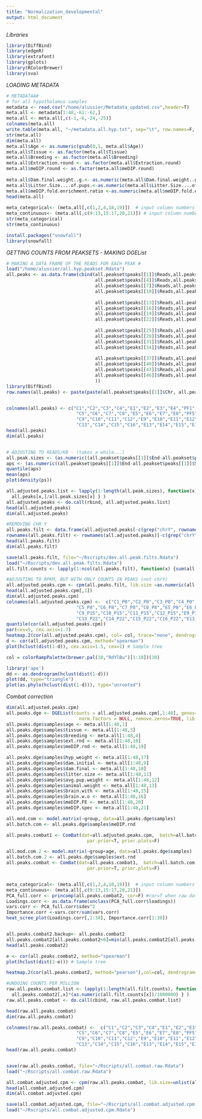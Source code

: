```yaml
---
title: "Normalization_developmental"
output: html_document
---
```

*Libraries*
```r
library(DiffBind)
library(edgeR)
library(extrafont)
library(gplots)
library(RColorBrewer)
library(sva)
```

*LOADING METADATA*
```r
# METADATAA#
# for all hypothalamus samples
metadata <- read.csv("/home/alussier/Metadata_updated.csv",header=T)
meta.all <- metadata[1:48,-61:-62,]
meta.all <- meta.all[,c(-1,-6,-24,-25)]
colnames(meta.all)
write.table(meta.all, "~/metadata.all.hyp.txt", sep="\t", row.names=F, quote=F)
str(meta.all)
dim(meta.all)
meta.all$Age <- as.numeric(gsub(0,1, meta.all$Age))
meta.all$Tissue <- as.factor(meta.all$Tissue)
meta.all$Breeding <- as.factor(meta.all$Breeding)
meta.all$Extraction.round <- as.factor(meta.all$Extraction.round)
meta.all$meDIP.round <- as.factor(meta.all$meDIP.round)
  
meta.all$Dam.final.weight..g.<- as.numeric(meta.all$Dam.final.weight..g.)
meta.all$Litter.Size....of.pups.<-as.numeric(meta.all$Litter.Size....of.pups.)
meta.all$meDIP.fold.enrichment.ratio <-as.numeric(meta.all$meDIP.fold.enrichment.ratio)
head(meta.all)
  
meta_categorical<- (meta.all[,c(1,2,4,18,19)])  # input column numbers in meta that contain categorical variables
meta_continuous<- (meta.all[,c(9:13,15:17,20,21)]) # input column numbers in meta that contain continuous variables
str(meta_categorical)
str(meta_continuous)

install.packages("snowfall")
library(snowfall)

```

*GETTING COUNTS FROM PEAKSETS - MAKING DGEList*
```r
# MAKING A DATA FRAME OF THE READS FOR EACH PEAK #
load("/home/alussier/all.hyp.peakset.Rdata")
all.peaks <- as.data.frame(cbind(all.peakset$peaks[[1]]$Reads,all.peakset$peaks[[2]]$Reads,all.peakset$peaks[[3]]$Reads,
                                 all.peakset$peaks[[4]]$Reads,all.peakset$peaks[[5]]$Reads,all.peakset$peaks[[6]]$Reads,
                                 all.peakset$peaks[[7]]$Reads,all.peakset$peaks[[8]]$Reads,all.peakset$peaks[[9]]$Reads,
                                 all.peakset$peaks[[10]]$Reads,all.peakset$peaks[[11]]$Reads,all.peakset$peaks[[12]]$Reads,
                                   
                                 all.peakset$peaks[[13]]$Reads,all.peakset$peaks[[14]]$Reads,all.peakset$peaks[[15]]$Reads,
                                 all.peakset$peaks[[16]]$Reads,all.peakset$peaks[[17]]$Reads,all.peakset$peaks[[18]]$Reads,
                                 all.peakset$peaks[[19]]$Reads,all.peakset$peaks[[20]]$Reads,all.peakset$peaks[[21]]$Reads,
                                 all.peakset$peaks[[22]]$Reads,all.peakset$peaks[[23]]$Reads,all.peakset$peaks[[24]]$Reads,
                                   
                                 all.peakset$peaks[[25]]$Reads,all.peakset$peaks[[26]]$Reads,all.peakset$peaks[[27]]$Reads,
                                 all.peakset$peaks[[28]]$Reads,all.peakset$peaks[[29]]$Reads,all.peakset$peaks[[30]]$Reads,
                                 all.peakset$peaks[[31]]$Reads,all.peakset$peaks[[32]]$Reads,all.peakset$peaks[[33]]$Reads,
                                 all.peakset$peaks[[34]]$Reads,all.peakset$peaks[[35]]$Reads,all.peakset$peaks[[36]]$Reads,
                                   
                                 all.peakset$peaks[[37]]$Reads,all.peakset$peaks[[38]]$Reads,all.peakset$peaks[[39]]$Reads,
                                 all.peakset$peaks[[40]]$Reads,all.peakset$peaks[[41]]$Reads,all.peakset$peaks[[42]]$Reads,
                                 all.peakset$peaks[[43]]$Reads,all.peakset$peaks[[44]]$Reads,all.peakset$peaks[[45]]$Reads,
                                 all.peakset$peaks[[46]]$Reads,all.peakset$peaks[[47]]$Reads,all.peakset$peaks[[48]]$Reads
                                 ))
library(DiffBind)
row.names(all.peaks) <- paste(paste(all.peakset$peaks[[1]]$Chr, all.peakset$peaks[[1]]$Start, sep=":"), all.peakset$peaks[[1]]$End, sep="-")


colnames(all.peaks) <- c("C1","C2","C3","C4","E1","E2","E3","E4","PF1","PF2","PF3","PF4",
                          "C5","C6","C7","C8","E5","E6","E7","E8","PF5","PF6","PF7","PF8",
                          "C9","C10","C11","C12","E9","E10","E11","E12","PF9","PF10","PF11","PF12",
                          "C13","C14","C15","C16","E13","E14","E15","E16","PF13","PF14","PF15","PF16")
head(all.peaks)
dim(all.peaks)


# ADJUSTING TO READS/KB - (takes a while...) 
all.peak.sizes <- (as.numeric((all.peakset$peaks[[1]]$End-all.peakset$peaks[[1]]$Start)/1000))
aps <- (as.numeric((all.peakset$peaks[[1]]$End-all.peakset$peaks[[1]]$Start)))
quantile(aps)
mean(aps)
plot(density(ps))

all.adjusted.peaks.list <- lapply(1:length(all.peak.sizes), function(x) {
  all.peaks[x,]/all.peak.sizes[x] } )
all.adjusted.peaks <- do.call(rbind, all.adjusted.peaks.list)
head(all.adjusted.peaks)
dim(all.adjusted.peaks)

#REMOVING CHR Y
all.peaks.filt <- data.frame(all.adjusted.peaks[-c(grep("chrY", rownames(all.adjusted.peaks))),])
rownames(all.peaks.filt) <- rownames(all.adjusted.peaks)[-c(grep("chrY", rownames(all.adjusted.peaks)))]
head(all.peaks.filt)
dim(all.peaks.filt)

save(all.peaks.filt, file="~/Rscripts/dev.all.peak.filts.Rdata")
load("~/Rscripts/dev.all.peak.filts.Rdata")
all.filt.counts <- lapply(1:ncol(all.peaks.filt), function(x) {sum(all.peaks.filt[,x])})

#ADJUSTING TO RPKM, BUT WITH ONLY COUNTS IN PEAKS (not chrY)
all.adjusted.peaks.cpm <- cpm(all.peaks.filt, lib.size =as.numeric(all.filt.counts, log=F))
head(all.adjusted.peaks.cpm[,1])
dim(all.adjusted.peaks.cpm)
colnames(all.adjusted.peaks.cpm) <-  c("C1_P0","C2_P0","C3_P0","C4_P0","E1_P0","E2_P0","E3_P0","E4_P0","PF1_P0","PF2_P0","PF3_P0","PF4_P0",
                          "C5_P8","C6_P8","C7_P8","C8_P8","E5_P8","E6_P8","E7_P8","E8_P8","PF5_P8","PF6_P8","PF7_P8","PF8_P8",
                          "C9_P15","C10_P15","C11_P15","C12_P15","E9_P15","E10_P15","E11_P15","E12_P15","PF9_P15","PF10_P15","PF11_P15","PF12_P15",
                          "C13_P22","C14_P22","C15_P22","C16_P22","E13_P22","E14_P22","E15_P22","E16_P22","PF13_P22","PF14_P22","PF15_P22","PF16_P22")
quantile(cor(all.adjusted.peaks.cpm))
par(cex=5, cex.axis=1.7)
heatmap.2(cor(all.adjusted.peaks.cpm), col= col, trace="none", dendrogram="col", main="Pairwise Pearson Correlations")
d <- cor(all.adjusted.peaks.cpm, method="spearman")
plot(hclust(dist(1-d)), cex.axis=1.5, cex=1) # Sample tree 

col = colorRampPalette(brewer.pal(10,"RdYlBu")[1:10])(30)

library('ape')
dd <- as.dendrogram(hclust(dist(1-d)))
plot(dd, type="triangle")
plot(as.phylo(hclust(dist(1-d))), type="unrooted")


```

*Combat correction*
```r
dim(all.adjusted.peaks.cpm)
all.peaks.dge <- DGEList(counts = all.adjusted.peaks.cpm[,1:48], genes=rownames( all.adjusted.peaks.cpm), group=metadata[1:48,3], 
                           norm.factors = NULL, remove.zeros=TRUE, lib.size = as.numeric(all.filt.counts))
all.peaks.dge$samples$age <- meta.all[1:48,1]
all.peaks.dge$samples$tissue <- meta.all[1:48,3]
all.peaks.dge$samples$breeding <- meta.all[1:48,4]
all.peaks.dge$samples$ext.rnd <- meta.all[1:48,18]
all.peaks.dge$samples$meDIP.rnd <- meta.all[1:48,19]

all.peaks.dge$samples$hyp_weight <- meta.all[1:48,17]
all.peaks.dge$samples$dam.initial <- meta.all[1:48,9]
all.peaks.dge$samples$dam.final <- meta.all[1:48,10]
all.peaks.dge$samples$litter.size <- meta.all[1:48,11]
all.peaks.dge$samples$avg.pup.weight <- meta.all[1:48,12]
all.peaks.dge$samples$animal.weight <- meta.all[1:48,13]
all.peaks.dge$samples$brain.with <- meta.all[1:48,15]
all.peaks.dge$samples$brain.w.o <- meta.all[1:48,16]
all.peaks.dge$samples$meDIP.FE <- meta.all[1:48,20]
all.peaks.dge$samples$meDIP.spec <- meta.all[1:48,21]

all.mod.com <- model.matrix(~group, data=all.peaks.dge$samples)
all.batch.com <- all.peaks.dge$samples$meDIP.rnd

all.peaks.combat1 <- ComBat(dat=all.adjusted.peaks.cpm,  batch=all.batch.com, mod=all.mod.com,
                              par.prior=T, prior.plots=F)

all.mod.com.2 <- model.matrix(~group+age, data=all.peaks.dge$samples)
all.batch.com.2 <- all.peaks.dge$samples$ext.rnd
all.peaks.combat <- ComBat(dat=all.peaks.combat1,  batch=all.batch.com.2, mod=all.mod.com,
                              par.prior=T, prior.plots=F)


meta_categorical<- (meta.all[,c(1,2,4,18,19)])  # input column numbers in meta that contain categorical variables
meta_continuous<- (meta.all[,c(9:13,15:17,20,21)])
PCA_full.corr <- princomp(all.peaks.combat2, cor=F) #cor=T when raw data
Loadings.corr <- as.data.frame(unclass(PCA_full.corr$loadings))
vars.corr <- PCA_full.corr$sdev^2
Importance.corr <-vars.corr/sum(vars.corr)
heat_scree_plot(Loadings.corr[,1:30], Importance.corr[1:30])


all.peaks.combat2.backup<- all.peaks.combat2
all.peaks.combat2[all.peaks.combat2<0]=min(all.peaks.combat2[all.peaks.combat2>0])
head(all.peaks.combat2)

e <- cor(all.peaks.combat2, method="spearman")
plot(hclust(dist(1-e))) # Sample tree 

heatmap.2(cor(all.peaks.combat2, method="pearson"),col=col, dendrogram="col", trace="none", main="Pairwise Pearson Correlations\n(post-ComBat)")

#UNDOING COUNTS PER MILLION
raw.all.peaks.combat.list <- lapply(1:length(all.filt.counts), function(x) {
  all.peaks.combat2[,x]*(as.numeric(all.filt.counts[x])/1000000) } )
raw.all.peaks.combat <- do.call(cbind, raw.all.peaks.combat.list)

head(raw.all.peaks.combat)
dim(raw.all.peaks.combat)

colnames(raw.all.peaks.combat) <-  c("C1","C2","C3","C4","E1","E2","E3","E4","PF1","PF2","PF3","PF4",
                          "C5","C6","C7","C8","E5","E6","E7","E8","PF5","PF6","PF7","PF8",
                          "C9","C10","C11","C12","E9","E10","E11","E12","PF9","PF10","PF11","PF12",
                          "C13","C14","C15","C16","E13","E14","E15","E16","PF13","PF14","PF15","PF16")
head(raw.all.peaks.combat)


save(raw.all.peaks.combat, file="~/Rscripts/all.combat.raw.Rdata")
load("~/Rscripts/all.combat.raw.Rdata")

all.combat.adjusted.cpm <- cpm(raw.all.peaks.combat, lib.size=unlist(all.filt.counts), log=F)
head(all.combat.adjusted.cpm)
dim(all.combat.adjusted.cpm)

save(all.combat.adjusted.cpm, file="~/Rscripts/all.combat.adjusted.cpm.Rdata")
load("~/Rscripts/all.combat.adjusted.cpm.Rdata")
```



